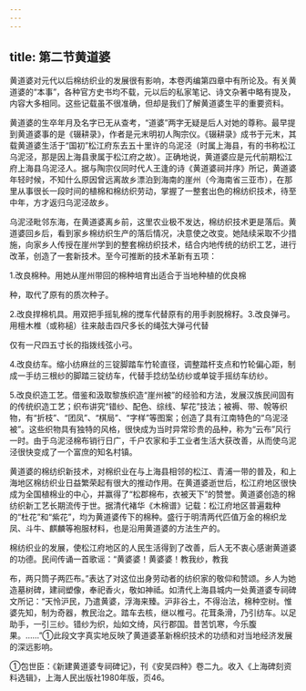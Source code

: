 ```yaml
---
---
---
```

title: 第二节黄道婆
---



黄道婆对元代以后棉纺织业的发展很有影响，本卷丙编第四章中有所论及。有关黄道婆的“本事”，各种官方史书均不载，元以后的私家笔记、诗文杂著中略有提及，内容大多相同。这些记载虽不很准确，但却是我们了解黄道婆生平的重要资料。

黄道婆的生卒年月及名字已无从查考，“道婆”两字无疑是后人对她的尊称。最早提到黄道婆事的是《辍耕录》，作者是元末明初人陶宗仪。《辍耕录》成书于元末，其载黄道婆生活于“国初”松江府东去五十里许的乌泥泾（时属上海县，有的书称松江乌泥泾，那是因上海县隶属于松江府之故）。正确地说，黄道婆应是元代前期松江府上海县乌泥泾人。据与陶宗仪同时代人王逢的诗《黄道婆祠并序》所记，黄道婆年轻时候，不知什么原因曾远离故乡漂泊到海南的崖州（今海南省三亚市），在那里从事很长一段时间的植棉和棉纺织劳动，掌握了一整套出色的棉纺织技术，待至中年，方才返归乌泥泾故乡。

乌泥泾毗邻东海，在黄道婆离乡前，这里农业极不发达，棉纺织技术更是落后。黄道婆回乡后，看到家乡棉纺织生产的落后情况，决意使之改变。她陆续采取不少措施，向家乡人传授在崖州学到的整套棉纺织技术，结合内地传统的纺织工艺，进行改革，创造了一套新技术。至今可推断的技术革新有五项：

1.改良棉种。用她从崖州带回的棉种培育出适合于当地种植的优良棉

种，取代了原有的质次种子。

2.改良捍棉机具。用双把手摇轧棉的搅车代替原有的用手剥脱棉籽。3.改良弹弓。用檀木椎（或称槌）往来敲击四尺多长的绳弦大弹弓代替

仅有一尺四五寸长的指拨线弦小弓。

4.改良纺车。缩小纺麻丝的三锭脚踏车竹轮直径，调整踏杆支点和竹轮偏心距，制成一手纺三根纱的脚踏三锭纺车，代替手捻纺坠纺纱或单锭手摇纺车纺纱。

5.改良织造工艺。借鉴和汲取黎族织造“崖州被”的经验和方法，发展汉族民间固有的传统织造工艺；织布讲究“错纱、配色、综线、挈花”技法；被褥、带、帨等织物，有“折枝”、“团凤”、“棋局”、“字样”等图案；创造了具有江南特色的“乌泥泾被”。这些织物具有独特的风格，很快成为当时异常珍贵的品种，称为“云布”风行一时。由于乌泥泾棉布销行日广，千户农家和手工业者生活大获改善，从而使乌泥泾很快变成了一个富庶的知名村镇。

黄道婆的棉纺织新技术，对棉织业在与上海县相邻的松江、青浦一带的普及，和上海地区棉纺织业日益繁荣起有很大的推动作用。在黄道婆逝世后，松江府地区很快成为全国植棉业的中心，并赢得了“松郡棉布，衣被天下”的赞誉。黄道婆创造的棉纺织新工艺长期流传于世。据清代褚华《木棉谱》记载：松江府地区普遍栽种的“杜花”和“紫花”，均为黄道婆传下的棉种。盛行于明清两代匹值万金的棉织龙凤、斗牛、麒麟等袍服材料，也是沿用黄道婆的方法生产的。

棉纺织业的发展，使松江府地区的人民生活得到了改善，后人无不衷心感谢黄道婆的功德。民间传诵一首歌谣：“黄婆婆！黄婆婆！教我纱，教我

布，两只筒子两匹布。”表达了对这位出身劳动者的纺织家的敬仰和赞颂。乡人为她造墓树碑，建祠塑像，奉祀香火，敬如神祗。如清代上海县城内一处黄道婆专祠碑文所记：“天怜沪民，乃遣黄婆，浮海来臻。沪非谷土，不得治法，棉种空树。惟婆先知，制为奇器，教民治之。踏车去核，继以椎弓。花茸条滑，乃引纺车。以足助手，一引三纱。错纱为织，灿如文绮，风行郡国。昔苦饥寒，今乐腹果。……”①此段文字真实地反映了黄道婆革新棉织技术的功绩和对当地经济发展的深远影响。

①包世臣：《新建黄道婆专祠碑记》，刊《安吴四种》卷二九。收入《上海碑刻资料选辑》，上海人民出版社1980年版，页46。